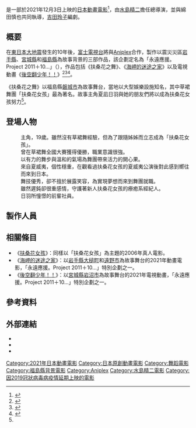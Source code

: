 {{暫定名稱}}
{{電影資訊框
| 片名 = 扶桑花之舞
| 電影原名 = {{lang|ja|フラ・フラダンス}}
| 圖像 = 
| 圖像說明 = 
| 副標題 = 
| 導演 = {{Plainlist|
* [[水島精二|水島精二]]（總導演）
* 綿田慎也
}}
| 監製 = 
| 製片 = 
| 編劇 = 
| 劇本 = [[吉田玲子|吉田玲子]]
| 故事 = 
| 原著 = 
| 旁白 = 
| 統籌 = 
| 主演 = [[福原遙|福原遙]]<br />[[美山加戀|美山加戀]]<br />[[富田望生|富田望生]]<br />[[前田佳織里|前田佳織里]]<br />[[陶山惠實里|陶山惠實里]]<br />[[山田裕貴|山田裕貴]]<br />[[藤岡靛|藤岡靛]]
| 配樂 = [[大島滿|大島滿]]
| 主題曲 = 
| 片尾曲 = 
| 攝影 = 大神洋一
| 剪輯 = 坂本久美子
| 音效 =
| 製片商 = {{lj|BN Pictures|バンダイナムコピクチャーズ}}
| 片長 = 
| 產地 = {{JPN}}
| 語言 = [[日語|日語]]
| 上映日期 = {{flagicon|JPN}} 2021年12月3日
| 發行商   = {{flagicon|JPN}} [[Aniplex|Aniplex]]
| 發行日期 = 
| 公映許可 = 
| 預算  
| 票房 =
| 前集 = 
| 續集 = 
| 中國大陸片名 =
| 香港片名 =
| 臺灣片名 =
| 新加坡片名 = 
| 馬來西亞片名 = 
| 官方網站 = 
}}

{{日本作品|扶桑花之舞|フラ・フラダンス|Hula Fulla Dance}}是一部於2021年12月3日上映的[[日本|日本]][[動畫電影|動畫電影]]<ref>{{Cite web |url=https://www.fashion-press.net/news/78632 |script-title=ja:アニメ映画『フラ・フラダンス』新人フラガールの成長物語、主人公声優に福原遥＆総監督に⽔島精⼆ |website=FASHION PRESS |language=ja |accessdate=2022-03-27 |archive-date=2021-11-29 |archive-url=https://web.archive.org/web/20211129111419/https://www.fashion-press.net/news/78632 }}</ref>，由[[水島精二|水島精二]]擔任總導演，並與綿田慎也共同執導，[[吉田玲子|吉田玲子]]編劇。

== 概要 ==
在[[東日本大地震|東日本大地震]]發生的10年後，[[富士電視台|富士電視台]]將與[[Aniplex|Aniplex]]合作，製作以震災災區[[岩手縣|岩手縣]]、[[宮城縣|宮城縣]]和[[福島縣|福島縣]]為故事背景的三部作品，該企劃定名為「永遠應援。Project 2011＋10…」（{{lang|ja|ずっとおうえん。プロジェクト 2011＋10…}}），作品包括《扶桑花之舞》、《[[海岬的迷途之家|海岬的迷途之家]]》以及電視動畫《[[後空翻少年！！|後空翻少年！！]]》<ref name="natalie20201105">{{Cite web|url=https://natalie.mu/eiga/news/403453|script-title=ja:主演は福原遥、フラガールの青春描くオリジナルアニメが2021年初夏公開（コメントあり / 動画あり）|publisher=[[Natalie_(網站)|Natalie]]|date=2020-11-05|accessdate=2020-11-17|language=ja|archive-date=2021-01-31|archive-url=https://web.archive.org/web/20210131184726/https://natalie.mu/eiga/news/403453|dead-url=no}}</ref><ref>{{Cite web|url=https://www.cinematoday.jp/news/N0119665|script-title=ja:震災から10年…フジテレビが被災地を舞台にしたアニメ3作品を制作|publisher=シネマトゥデイ|date=2020-11-05|accessdate=2020-11-17|language=ja|archive-date=2020-11-19|archive-url=https://web.archive.org/web/20201119050549/https://www.cinematoday.jp/news/N0119665|dead-url=no}}</ref><ref>{{Cite web|url=https://eiga.com/news/20201105/2/|script-title=ja:オリジナルアニメ「フラ・フラダンス」製作決定！ 主演は福原遥|publisher=映画.com|date=2020-11-05|accessdate=2020-11-17|language=ja|archive-date=2020-11-05|archive-url=https://web.archive.org/web/20201105192453/https://eiga.com/news/20201105/2/|dead-url=no}}</ref>。

《扶桑花之舞》以福島縣[[磐城市|磐城市]]為故事舞台，當地以大型娛樂設施{{lj|夏威夷溫泉渡假村|スパリゾートハワイアンズ}}知名，其中草裙舞團「扶桑花女孩」最為著名。故事主角夏凪日羽與她的朋友們將以成為扶桑花女孩努力<ref name="natalie20201105" />。

== 登場人物 ==
; {{nihongo|夏凪日羽|夏凪 日羽（なつなぎ ひわ）|Natsunagi Hiwa|聲：[[福原遙|福原遙]]}}
: 主角，19歲。雖然沒有草裙舞經驗，但為了跟隨姊姊而立志成為「扶桑花女孩」。
; {{nihongo|鎌倉環奈|鎌倉 環奈（かまくら かんな）|Kamakura Kanna|聲：[[美山加戀|美山加戀]]}}
: 曾在草裙舞全國大賽獲得優勝，職業意識很強。
; {{nihongo|瀧川蘭子|滝川 蘭子（たきがわ らんこ）|Takigawa Ranko|聲：[[富田望生|富田望生]]}}
: 以有力的舞步與溫和的氣場為舞團帶來活力的開心果。
; {{nihongo|奧哈娜·卡艾胡耶|オハナ・カアイフエ|Ohana Ka'aihue|聲：[[前田佳織里|前田佳織里]]}}
: 來自夏威夷，個性穩重，在觀看過扶桑花女孩的夏威夷公演後對此感到嚮往而來到日本。
; {{nihongo|白澤詩音|白沢 しおん（しろさわ しおん）|Shirosawa Shion|聲：[[陶山惠實里|陶山惠實里]]}}
: 舞技優秀，卻不擅於展露笑容，為實現夢想而來到舞團就職。
; {{nihongo|平和人|平 和人（たいら かずと）|Taira Kazuto|聲：[[山田裕貴|山田裕貴]]}}
: 雖然遲鈍卻很重感情，守護著新人扶桑花女孩的療癒系經紀人。
; {{nihongo|鈴懸涼太|鈴懸 涼太（すずかけ りょうた）|Suzukake Ryōta|聲：[[藤岡靛|藤岡靛]]}}
: 日羽所憧憬的前輩社員。

== 製作人員 ==
{{Castlist|
* 總導演：[[水島精二|水島精二]]
* 導演：綿田慎也
* 劇本：[[吉田玲子|吉田玲子]]
* 人物設計：{{lang|ja|やぐちひろこ}}
* 美術導演：日野香諸里
* 色彩設計：大塚真純
* 攝影導演：大神洋一
* 剪輯：坂本久美子
* 音響導演：木村繪理子
* 音樂：[[大島滿|大島滿]]
* 製作：{{lj|BN Pictures|バンダイナムコピクチャーズ}}
* 發行商：[[Aniplex|Aniplex]]
}}

== 相關條目 ==
* 《[[扶桑花女孩|扶桑花女孩]]》：同樣以「扶桑花女孩」為主題的2006年真人電影。
* 《[[海岬的迷途之家|海岬的迷途之家]]》：以[[岩手縣|岩手縣]][[大槌町|大槌町]]和[[遠野市|遠野市]]為故事舞台的2021年動畫電影，「永遠應援。Project 2011＋10…」特別企劃之一。
* 《[[後空翻少年！！|後空翻少年！！]]》：以[[宮城縣|宮城縣]][[岩沼市|岩沼市]]為故事舞台的2021年電視動畫，「永遠應援。Project 2011＋10…」特別企劃之一。

== 參考資料 ==
{{Reflist|30em}}

== 外部連結 ==
* {{Official|https://hula-fulladance.com/}}
* {{Twitter|hula_fulladance}}
* {{Twitter|_hiwa0723_|夏凪日羽（Natsunagi Hiwa）}}

{{日本電影影評人大獎動畫部門作品獎}}
{{水島精二監督作品}}

[[Category:2021年日本動畫電影|Category:2021年日本動畫電影]]
[[Category:日本原創動畫電影|Category:日本原創動畫電影]]
[[Category:舞蹈電影|Category:舞蹈電影]]
[[Category:福島縣背景電影|Category:福島縣背景電影]]
[[Category:Aniplex|Category:Aniplex]]
[[Category:水島精二電影|Category:水島精二電影]]
[[Category:因2019冠狀病毒病疫情延期上映的電影|Category:因2019冠狀病毒病疫情延期上映的電影]]